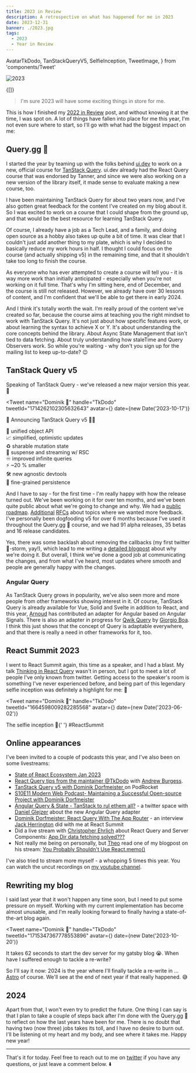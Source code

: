 ```yaml
---
title: 2023 in Review
description: A retrospective on what has happened for me in 2023
date: 2023-12-31
banner: ./2023.jpg
tags:
  - 2023
  - Year in Review
---
```


  AvatarTkDodo,
  TanStackQueryV5,
  SelfieInception,
  TweetImage,
} from 'components/Tweet'

<img alt="2023" src="./2023.jpg" />

<Attribution
  name="Ricardo Loaiza"
  url="https://unsplash.com/@rickpekar"
/>

<Translations>{[]}</Translations>

> I'm sure 2023 will have some exciting things in store for me.

This is how I finished my [2022 in Review](/2022-in-review#2023) post, and without knowing it at the time, I was spot on. A lot of things have fallen into place for me this year, I'm not even sure where to start, so I'll go with what had the biggest impact on me:

## Query.gg 🔮

I started the year by teaming up with the folks behind [ui.dev](https://ui.dev) to work on a new, official course for [TanStack Query](https://tanstack.com/query). ui.dev already had the React Query course that was endorsed by Tanner, and since we were also working on a new version of the library itself, it made sense to evaluate making a new course, too.

I have been maintaining TanStack Query for about two years now, and I've also gotten great feedback for the content I've created on my blog about it. So I was excited to work on a course that I could shape from the ground up, and that would be the best resource for learning TanStack Query.

Of course, I already have a job as a Tech Lead, and a family, and doing open source as a hobby also takes up quite a bit of time. It was clear that I couldn't just add another thing to my plate, which is why I decided to basically reduce my work hours in half. I thought I could focus on the course (and actually shipping v5) in the remaining time, and that it shouldn't take too long to finish the course.

As everyone who has ever attempted to create a course will tell you - it is <Emph>way</Emph> more work than initially anticipated - especially when you're not working on it full time. That's why I'm sitting here, end of December, and the course is still not released. However, we already have over 30 lessons of content, and I'm confident that we'll be able to get there in early 2024.

And I think it's totally worth the wait. I'm really proud of the content we've created so far, because the course aims at teaching you the right mindset to work with TanStack Query. It's not just about how specific features work, or about learning the syntax to achieve X or Y. It's about understanding the core concepts behind the library. About <Emph>Async State Management</Emph> that isn't tied to data fetching. About truly understanding how <Emph>staleTime</Emph> and <Emph>Query Observers</Emph> work. So while you're waiting - why don't you sign up for the mailing list to keep up-to-date? 😉

<QueryGG />

## TanStack Query v5

Speaking of TanStack Query - we've released a new major version this year. 🎉

<Tweet
  name="Dominik 🔮"
  handle="TkDodo"
  tweetId="1714262102305632643"
  avatar={<AvatarTkDodo />}
  date={new Date('2023-10-17')}
>
  <p>📢 Announcing TanStack Query v5 🎉🥳</p>
  <p>
    🤝 unified object API
    <br />
    📈 simplified, optimistic updates
    <br />
    ♻️ sharable mutation state
    <br />
    🔀 suspense and streaming w/ RSC
    <br />
    ♾ improved infinite queries
    <br />
    ⚡️ ~20 % smaller
    <br />
    🛠️ new agnostic devtools
    <br />
    💾 fine-grained persistence
    <br />
  </p>
  <p>
    <TweetImage>
      <TanStackQueryV5 />
    </TweetImage>
  </p>
</Tweet>

And I have to say - for the first time - I'm really happy with how the release turned out. We've been working on it for over ten months, and we've been quite public about what we're going to change and why. We had a [public roadmap](https://github.com/TanStack/query/discussions/4252). [Additional](https://github.com/TanStack/query/discussions/4854) [RFCs](https://github.com/TanStack/query/discussions/5279) about topics where we wanted more feedback. I've personally been dogfooding v5 for over 6 months because I've used it throughout the Query.gg 🔮 course, and we had 91 alpha releases, 35 betas and 16 release candidates.

Yes, there was some backlash about removing the callbacks (my first twitter 💩-storm, yay!), which lead to me writing a [detailed blogpost](breaking-react-querys-api-on-purpose) about why we're doing it. But overall, I think we've done a good job at communicating the changes, and from what I've heard, most updates where smooth and people are generally happy with the changes.

### Angular Query

As TanStack Query grows in popularity, we've also seen more and more people from other frameworks showing interest in it. Of course, TanStack Query is already available for Vue, Solid and Svelte in addition to React, and this year, [Arnoud](https://twitter.com/Arnoud_dv) has contributed an adapter for Angular based on Angular Signals. There is also an adapter in progress for [Qwik Query](https://github.com/TanStack/query/pull/6436) by [Giorgio Boa](https://twitter.com/giorgio_boa). I think this just shows that the concept of Query is adaptable everywhere, and that there is really a need in other frameworks for it, too.

## React Summit 2023

I went to React Summit again, this time as a speaker, and I had a blast. My talk [Thinking in React Query](thinking-in-react-query) wasn't in person, but I got to meet a lot of people I've only known from twitter. Getting access to the speaker's room is something I've never experienced before, and being part of this legendary selfie inception was definitely a highlight for me: 🤳

<Tweet
  name="Dominik 🔮"
  handle="TkDodo"
  tweetId="1664598009282285568"
  avatar={<AvatarTkDodo />}
  date={new Date('2023-06-02')}
>
  <p>
    The selfie inception 🤳{' '}
    <Text color="var(--theme-ui-colors-twitterBlue)">
      #ReactSummit
    </Text>
  </p>
  <p>
    <TweetImage>
      <SelfieInception />
    </TweetImage>
  </p>
</Tweet>

## Online appearances

I've been invited to a couple of podcasts this year, and I've also been on some livestreams:

- [State of React Ecosystem Jan 2023](https://www.youtube.com/watch?v=_nGuk2Gs2oc)
- [React Query tips from the maintainer @TkDodo](https://www.youtube.com/watch?v=PtHRZqh3LHI) with
  [Andrew Burgess](https://twitter.com/andrew8088).
- [TanStack Query v5 with Dominik Dorfmeister
  ](https://podrocket.logrocket.com/tanstack-query-v5-dominik-dorfmeister) on PodRocket
- [S10E11 Modern Web Podcast- Maintaining a Successful Open-source Project with Dominik Dorfmeister](https://modernweb.podbean.com/e/s10e11-modern-web-podcast-maintaining-a-successful-open-source-project/)
- [Angular Query & State - TanStack to rul ethem all?](https://x.com/DanielGlejzner/status/1738531157002596701) - a twitter space with [Daniel Glejzer](https://twitter.com/DanielGlejzner) about the new Angular Query adapter
- [Dominik Dorfmeister: React Query With The App Router](https://www.youtube.com/watch?v=R4NHXrvwZWA) - an interview [Jack Herrington](https://twitter.com/jherr) did with me at React Summit
- Did a live stream with [Christopher Ehrlich](https://twitter.com/ccccjjjjeeee) about React Query and Server Components: [App Dir data fetching solved???](https://www.youtube.com/watch?v=ESnhVaWI59c)
- Not really me being on personally, but [Theo](https://twitter.com/t3dotgg) read one of my blogpost on his stream: [You Probably Shouldn't Use React.memo()](https://www.youtube.com/watch?v=Yh2eH4fXgbU)

I've also tried to stream more myself - a whopping 5 times this year. You can watch the uncut recordings on [my youtube channel](https://www.youtube.com/@tkdodo).

## Rewriting my blog

I said last year that it won't happen any time soon, but I need to put some pressure on myself. Working with my current implementation has become almost unusable, and I'm really looking forward to finally having a state-of-the-art blog again.

<Tweet
  name="Dominik 🔮"
  handle="TkDodo"
  tweetId="1715347367778553896"
  avatar={<AvatarTkDodo />}
  date={new Date('2023-10-20')}
>
  <p>
    It takes 62 seconds to start the dev server for my gatsby blog 😭.
    When have I suffered enough to tackle a re-write?
  </p>
</Tweet>

So I'll say it now: 2024 is the year where I'll finally tackle a re-write in ... [Astro](https://astro.build/) of course. We'll see at the end of next year if that really happened. 😅

## 2024

Apart from that, I won't even try to predict the future. One thing I can say is that I plan to take a couple of steps back after I'm done with the Query.gg 🔮 to reflect on how the last years have been for me. There is no doubt that having two (now three) jobs takes its toll, and I have no desire to burn out. I'll be listening ot my heart and my body, and see where it takes me. Happy new year!

---

That's it for today. Feel free to reach out to me on [twitter](https://twitter.com/tkdodo)
if you have any questions, or just leave a comment below. ⬇️

<Comments />
